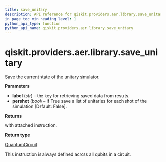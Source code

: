 ```yaml
---
title: save_unitary
description: API reference for qiskit.providers.aer.library.save_unitary
in_page_toc_min_heading_level: 1
python_api_type: function
python_api_name: qiskit.providers.aer.library.save_unitary
---
```


<span id="qiskit-providers-aer-library-save-unitary" />

# qiskit.providers.aer.library.save\_unitary

<Function id="qiskit.providers.aer.library.save_unitary" isDedicatedPage={true} github="https://github.com/qiskit/qiskit-aer/tree/stable/0.9/qiskit/providers/aer/library/save_instructions/save_unitary.py" signature="save_unitary(self, label='unitary', pershot=False)">
  Save the current state of the unitary simulator.

  **Parameters**

  *   **label** (*str*) – the key for retrieving saved data from results.
  *   **pershot** (*bool*) – if True save a list of unitaries for each shot of the simulation \[Default: False].

  **Returns**

  with attached instruction.

  **Return type**

  [QuantumCircuit](qiskit.circuit.QuantumCircuit "qiskit.circuit.QuantumCircuit")

  <Admonition title="Note" type="note">
    This instruction is always defined across all qubits in a circuit.
  </Admonition>
</Function>

